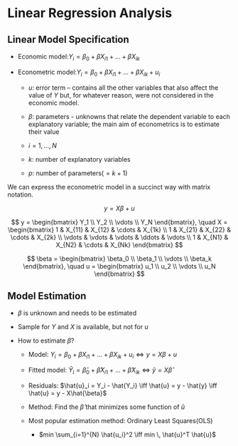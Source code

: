 # Linear Regression Analysis

## Linear Model Specification

- Economic model:$Y_{i} = \beta_{0} + \beta{X_{i1}} + ... + \beta{X_{ik}}$

- Econometric model:$Y_{i} = \beta_{0} + \beta{X_{i1}} + ... + \beta{X_{ik}} + u_{i}$

    + $u$: error term -- contains all the other variables that also affect the value of $Y$ but, for whatever reason, were not considered in the economic model.
    
    + $\beta$: parameters - unknowns that relate the dependent variable to each explanatory variable; the main aim of econometrics is to estimate their value
    
    + $i = 1, ..., N$
    
    + $k:$ number of explanatory variables
    
    + $p:$ number of parameters($= k + 1$)

We can express the econometric model in a succinct way with matrix notation.

$$
y = X\beta + u
$$

$$
y = \begin{bmatrix}
Y_1 \\
Y_2 \\
\vdots \\
Y_N
\end{bmatrix}, \quad
X = \begin{bmatrix}
1 & X_{11} & X_{12} & \cdots & X_{1k} \\
1 & X_{21} & X_{22} & \cdots & X_{2k} \\
\vdots & \vdots & \vdots & \ddots & \vdots \\
1 & X_{N1} & X_{N2} & \cdots & X_{Nk}
\end{bmatrix}
$$

$$
\beta = \begin{bmatrix}
\beta_0 \\
\beta_1 \\
\vdots \\
\beta_k
\end{bmatrix}, \quad
u = \begin{bmatrix}
u_1 \\
u_2 \\
\vdots \\
u_N
\end{bmatrix}
$$

## Model Estimation

- $\beta$ is unknown and needs to be estimated

- Sample for $Y$ and $X$ is available, but not for $u$

- How to estimate $\beta$?

    + Model: $Y_{i} = \beta_{0} + \beta{X_{i1}} + ... + \beta{X_{ik}} + u_{i} \iff y = X\beta + u$
    
    + Fitted model: $\hat{Y}_{i} = \hat{\beta}_{0} + \hat{\beta}{X_{i1}} + ... + \hat{\beta}{X_{ik}} \iff \hat{y} = X\hat{\beta}$
    
    + Residuals: $\hat{u}_i = Y_i -  \hat{Y_i} \iff \hat{u} = y - \hat{y} \iff \hat{u} = y - X\hat{\beta}$
    
    + Method: Find the $\hat{\beta}$ that minimizes some function of $\hat{u}$
    
    + Most popular estimation method: Ordinary Least Squares(OLS)
    
        - $min \sum_{i=1}^{N} \hat{u_i}^2 \iff min \, \hat{u}^T \hat{u}$
        